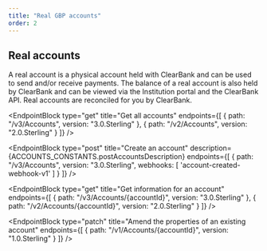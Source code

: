```yaml
---
title: "Real GBP accounts"
order: 2
---
```



## Real accounts

A real account is a physical account held with ClearBank and can be used to send and/or receive payments.
The balance of a real account is also held by ClearBank and can be viewed via the Institution portal and the ClearBank API. Real accounts are reconciled for you by ClearBank.

<EndpointBlock
  type="get"
  title="Get all accounts"
  endpoints={[
    {
      path: "/v3/Accounts",
      version: "3.0.Sterling"
    },
    {
      path: "/v2/Accounts",
      version: "2.0.Sterling"
    }
  ]}
/>

<EndpointBlock
  type="post"
  title="Create an account"
  description={ACCOUNTS_CONSTANTS.postAccountsDescription}
  endpoints={[
    {
      path: "/v3/Accounts",
      version: "3.0.Sterling",
      webhooks: [
        'account-created-webhook-v1'
      ]
    }
  ]}
/>

<EndpointBlock
  type="get"
  title="Get information for an account"
  endpoints={[
    {
      path: "/v3/Accounts/{accountId}",
      version: "3.0.Sterling"
    },
    {
      path: "/v2/Accounts/{accountId}",
      version: "2.0.Sterling"
    }
  ]}
/>

<EndpointBlock
  type="patch"
  title="Amend the properties of an existing account"
  endpoints={[
    {
      path: "/v1/Accounts/{accountId}",
      version: "1.0.Sterling"
    }
  ]}
/>

